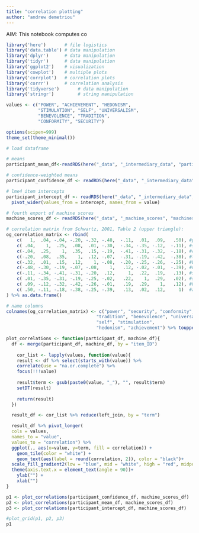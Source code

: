 ```yaml
---
title: "correlation plotting"
author: "andrew demetriou"
---
```


AIM: This notebook computes co

```r
library('here')       # file logistics
library('data.table') # data manipulation
library('dplyr')      # data manipulation
library('tidyr')      # data manipulation
library('ggplot2')    # visualization
library('cowplot')    # multiple plots 
library('corrplot')   # correlation plots
library('corrr')      # correlation analysis
library('tidyverse')       # data manipulation
library('stringr')         # string manipulation

values <- c("POWER", "ACHIEVEMENT", "HEDONISM",  
            "STIMULATION", "SELF", "UNIVERSALISM", 
            "BENEVOLENCE", "TRADITION",  
            "CONFORMITY", "SECURITY")

options(scipen=999)
theme_set(theme_minimal())
```

```r
# load dataframe

# means
participant_mean_df<-readRDS(here("_data", "_intermediary_data", "participant_mean_dfs.RDS"))[[1]] %>% select(-confidence)

# confidence-weighted means
participant_confidence_df <- readRDS(here("_data", "_intermediary_data", "participant_confidence_weighted_dfs.RDS"))[[1]] %>% select(-confidence, -weight)

# lme4 item intercepts
participant_intercept_df <- readRDS(here("_data", "_intermediary_data", "participant_lme4_item_intercept_dfs.RDS"))[[1]] %>% select(-mean, -dataset) %>%
  pivot_wider(values_from = intercept, names_from = value)

# fourth export of machine scores
machine_scores_df <- readRDS(here("_data", "_machine_scores", "machines_as_fixed_df_4.RDS")) 

# correlation matrix from Schwartz, 2001, Table 2 (upper triangle):
og_correlation_matrix <- rbind(
    c(   1,  .04, -.04, -.20, -.32, -.48,  -.11,  .01,  .09,   .50), #power
    c( .04,    1,  .25,  .08,  .01, -.30,  -.34, -.35, -.12,  -.11), #security
    c(-.04,  .25,    1,  .35,  .15, -.19,  -.41, -.31, -.32,  -.18), #conformity
    c(-.20,  .08,  .35,    1,  .12, -.07,  -.31, -.19, -.42,  -.38), #tradition
    c(-.32,  .01,  .15,  .12,    1, -.08,  -.20, -.25, -.26,  -.25), #benevolence
    c(-.48, -.30, -.19, -.07, -.08,    1,   .12, -.02, -.01,  -.39), #universalism
    c(-.11, -.34, -.41, -.31, -.20,  .12,     1,  .22,  .19,   .13), #self-direction
    c( .01, -.35, -.31, -.19, -.25, -.02,   .22,    1,  .29,   .02), #stimulation
    c( .09, -.12, -.32, -.42, -.26, -.01,   .19,  .29,    1,   .12), #hedonism
    c( .50, -.11, -.18, -.38, -.25, -.39,   .13,  .02,  .12,     1)  #achievement 
) %>% as.data.frame()

# name columns
colnames(og_correlation_matrix) <- c("power", "security", "conformity", 
                                  "tradition", "benevolence", "universalism", 
                                  "self", "stimulation", 
                                  "hedonism", "achievement") %>% toupper() 
```

```r
plot_correlations <- function(participant_df, machine_df){
  df <- merge(participant_df, machine_df, by = "item_ID")
  
    cor_list <- lapply(values, function(value){
    result <- df %>% select(starts_with(value)) %>%
    correlate(use = "na.or.complete") %>%
    focus(!!!value)
  
    result$term <- gsub(paste0(value, "_"), "", result$term)
    setDT(result)
  
    return(result)
  })

  result_df <- cor_list %>% reduce(left_join, by = "term")

  result_df %>% pivot_longer(
  cols = values, 
  names_to = "value", 
  values_to = "correlation") %>%
  ggplot(., aes(x=value, y=term, fill = correlation)) +
    geom_tile(color = "white") + 
    geom_text(aes(label = round(correlation, 2)), color = "black")+
  scale_fill_gradient2(low = "blue", mid = "white", high = "red", midpoint = 0) +
  theme(axis.text.x = element_text(angle = 90))+
    ylab("") +
    xlab("")
}
```

```r
p1 <- plot_correlations(participant_confidence_df, machine_scores_df)
p2 <- plot_correlations(participant_mean_df, machine_scores_df)
p3 <- plot_correlations(participant_intercept_df, machine_scores_df)
```

```r
#plot_grid(p1, p2, p3)
p1
```
